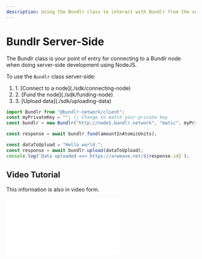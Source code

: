 ```yaml
---
description: Using the Bundlr class to interact with Bundlr from the server
---
```


# Bundlr Server-Side

The Bundlr class is your point of entry for connecting to a Bundlr node when doing server-side development using NodeJS.

To use the `Bundlr` class server-side:

<ol className="list-decimal">
	<li>1. [Connect to a node](./sdk/connecting-node)</li>
	<li>2. [Fund the node](./sdk/funding-node)</li>
	<li>3. [Upload data](./sdk/uploading-data)</li>
</ol>

```js
import Bundlr from "@bundlr-network/client";
const myPrivateKey = ""; // Change to match your private key
const bundlr = new Bundlr("http://node1.bundlr.network", "matic", myPrivateKey);

const response = await bundlr.fund(amountInAtomicUnits);

const dataToUpload = "Hello world.";
const response = await bundlr.upload(dataToUpload);
console.log(`Data uploaded ==> https://arweave.net/${response.id}`);
```

## Video Tutorial

This information is also in video form.

<div
	className="video"
	style={{
		position: "relative",
		paddingBottom: "56.25%" /* 16:9 */,
		paddingTop: 25,
		height: 0,
	}}
>
	<iframe
		style={{
			position: "absolute",
			top: 0,
			left: 0,
			width: "100%",
			height: "100%",
		}}
		src={`https://www.youtube.com/embed/Wxfyd0veaEc`}
		frameBorder="0"
	/>
</div>
